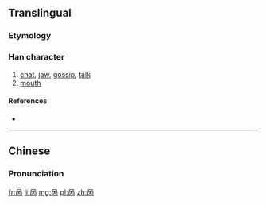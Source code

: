 {{also|咼}}
==Translingual==

===Etymology===
{{Han simp|咼}}

===Han character===
{{Han char|rn=30|rad=口|as=04|sn=7|four=|canj=口人月 (ROB), XX口人月 (XXROB)|ids=⿱[[口]][[内]]}}

# [[chat]], [[jaw]], [[gossip]], [[talk]]
# [[mouth]]

====References====
* {{Han ref|kx=0181.191|hdz=10589.040|uh=5459|ud=21593}}

----

==Chinese==
{{zh-hanzi-box|呙|[[咼]]}}

===Pronunciation===
{{zh-pron
|m=guō,wāi
|c=gwaa3,waa1
|mc=y
|oc=y
|ma=
|cat=n
}}

[[fr:呙]]
[[li:呙]]
[[mg:呙]]
[[pl:呙]]
[[zh:呙]]